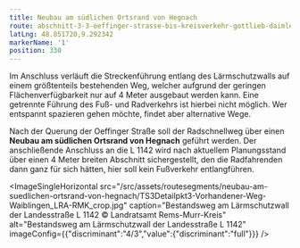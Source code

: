```yaml
---
title: Neubau am südlichen Ortsrand von Hegnach
route: abschnitt-3-3-oeffinger-strasse-bis-kreisverkehr-gottlieb-daimler-str
latLng: 48.851720,9.292342
markerName: '1'
position: 330
---
```

Im Anschluss verläuft die Streckenführung entlang des Lärmschutzwalls auf einem größtenteils bestehenden Weg, welcher aufgrund der geringen Flächenverfügbarkeit nur auf 4 Meter ausgebaut werden kann. Eine getrennte Führung des Fuß- und Radverkehrs ist hierbei nicht möglich. Wer entspannt spazieren gehen möchte, findet aber alternative Wege.

Nach der Querung der Oeffinger Straße soll der Radschnellweg über einen **Neubau am südlichen Ortsrand von Hegnach** geführt werden. Der anschließende Anschluss an die L 1142 wird nach aktuellem Planungsstand über einen 4 Meter breiten Abschnitt sichergestellt, den die Radfahrenden dann ganz für sich hätten, hier soll kein Fußverkehr entlangführen.

<ImageSingleHorizontal src="/src/assets/routesegments/neubau-am-suedlichen-ortsrand-von-hegnach/TS3Detailpkt3-Vorhandener-Weg-Waiblingen_LRA-RMK_crop.jpg" caption="Bestandsweg am Lärmschutzwall der Landesstraße L 1142 © Landratsamt Rems-Murr-Kreis" alt="Bestandsweg am Lärmschutzwall der Landesstraße L 1142" imageConfig={{"discriminant":"4/3","value":{"discriminant":"full"}}} />
